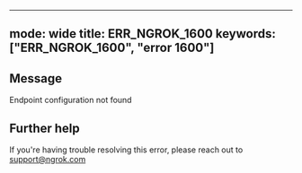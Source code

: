 
---
mode: wide
title: ERR_NGROK_1600
keywords: ["ERR_NGROK_1600", "error 1600"]
---

## Message
Endpoint configuration not found




## Further help
If you're having trouble resolving this error, please reach out to [support@ngrok.com](mailto:support@ngrok.com?subject=Help%20with%20ERR_NGROK_1600)

